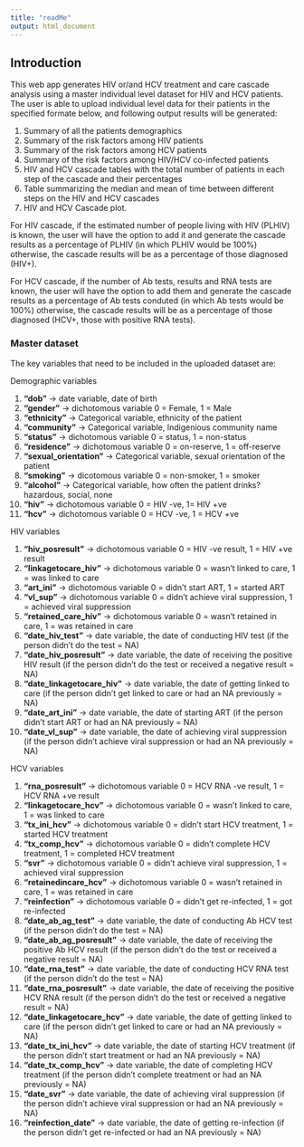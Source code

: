```yaml
---
title: "readMe"
output: html_document
---
```


## Introduction

This web app generates HIV or/and HCV treatment and care cascade analysis using a master individual level dataset for HIV and HCV patients.
The user is able to upload individual level data for their patients in the specified formate below, and following output results will be generated:  

1. Summary of all the patients demographics
2. Summary of the risk factors among HIV patients
3. Summary of the risk factors among HCV patients
4. Summary of the risk factors among HIV/HCV co-infected patients
5. HIV and HCV cascade tables with the total number of patients in each step of the cascade and their percentages
2. Table summarizing the median and mean of time between different steps on the HIV and HCV cascades
3. HIV and HCV Cascade plot.

For HIV cascade, if the estimated number of people living with HIV (PLHIV) is known, the user will have the option to add it and generate the cascade results as a percentage of PLHIV (in which PLHIV would be 100%) otherwise, the cascade results will be as a percentage of those diagnosed (HIV+).  

For HCV cascade, if the number of Ab tests, results and RNA tests are known, the user will have the option to add them and generate the cascade results as a percentage of Ab tests conduted (in which Ab tests would be 100%) otherwise, the cascade results will be as a percentage of those diagnosed (HCV+, those with positive RNA tests). 

### Master dataset

The key variables that need to be included in the uploaded dataset are:  

Demographic variables  

1. **"dob"** -> date variable, date of birth  
2. **"gender"** -> dichotomous variable 0 = Female, 1 = Male  
3. **"ethnicity"** -> Categorical variable, ethnicity of the patient  
4. **"community"** -> Categorical variable, Indigenious community name  
5. **"status"** -> dichotomous variable 0 = status, 1 = non-status  
6. **"residence"** -> dichotomous variable 0 = on-reserve, 1 = off-reserve  
7. **"sexual_orientation"** -> Categorical variable, sexual orientation of the patient  
8. **"smoking"** -> dicotomous variable 0 = non-smoker, 1 = smoker  
9. **"alcohol"** -> Categorical variable, how often the patient drinks? hazardous, social, none  
10. **"hiv"** -> dichotomous variable 0 = HIV -ve, 1= HIV +ve  
11. **"hcv"** -> dichotomous variable 0 = HCV -ve, 1 = HCV +ve

HIV variables  

1. **"hiv_posresult"** -> dichotomous variable 0 = HIV -ve result, 1 = HIV +ve result  
2. **"linkagetocare_hiv"** -> dichotomous variable 0 = wasn't linked to care, 1 = was linked to care  
3. **"art_ini"** -> dichotomous variable 0 = didn't start ART, 1 = started ART  
4. **"vl_sup"** -> dichotomous variable 0 = didn't achieve viral suppression, 1 = achieved viral suppression  
5. **"retained_care_hiv"** -> dichotomous variable 0 = wasn't retained in care, 1 = was retained in care  
6. **"date_hiv_test"** -> date variable, the date of conducting HIV test (if the person didn't do the test = NA)  
7. **"date_hiv_posresult"** -> date variable, the date of receiving the positive HIV result (if the person didn't do the test or received a negative result = NA)  
8. **"date_linkagetocare_hiv"** -> date variable, the date of getting linked to care (if the person didn't get linked to care or had an NA previously = NA)  
9. **"date_art_ini"** -> date variable, the date of starting ART (if the person didn't start ART or had an NA previously = NA)  
10. **"date_vl_sup"** -> date variable, the date of achieving viral suppression (if the person didn't achieve viral suppression or had an NA previously = NA)  

HCV variables  

1. **"rna_posresult"** -> dichotomous variable 0 = HCV RNA -ve result, 1 = HCV RNA +ve result  
2. **"linkagetocare_hcv"** -> dichotomous variable 0 = wasn't linked to care, 1 = was linked to care  
3. **"tx_ini_hcv"** -> dichotomous variable 0 = didn't start HCV treatment, 1 = started HCV treatment  
4. **"tx_comp_hcv"** -> dichotomous variable 0 = didn't complete HCV treatment, 1 = completed HCV treatment  
5. **"svr"** -> dichotomous variable 0 = didn't achieve viral suppression, 1 = achieved viral suppression  
6. **"retainedincare_hcv"** -> dichotomous variable 0 = wasn't retained in care, 1 = was retained in care  
7. **"reinfection"** -> dichotomous variable 0 = didn't get re-infected, 1 = got re-infected  
8. **"date_ab_ag_test"** -> date variable, the date of conducting Ab HCV test (if the person didn't do the test = NA)
9. **"date_ab_ag_posresult"** -> date variable, the date of receiving the positive Ab HCV result (if the person didn't do the test or received a negative result = NA)
10. **"date_rna_test"** -> date variable, the date of conducting HCV RNA test (if the person didn't do the test = NA)  
11. **"date_rna_posresult"** -> date variable, the date of receiving the positive HCV RNA result (if the person didn't do the test or received a negative result = NA)  
12. **"date_linkagetocare_hcv"** -> date variable, the date of getting linked to care (if the person didn't get linked to care or had an NA previously = NA)  
13. **"date_tx_ini_hcv"** -> date variable, the date of starting HCV treatment (if the person didn't start treatment or had an NA previously = NA)   
14. **"date_tx_comp_hcv"** -> date variable, the date of completing HCV treatment (if the person didn't complete treatment or had an NA previously = NA)  
15. **"date_svr"** -> date variable, the date of achieving viral suppression (if the person didn't achieve viral suppression or had an NA previously = NA)  
16. **"reinfection_date"** -> date variable, the date of getting re-infection (if the person didn't get re-infected or had an NA previously = NA)







